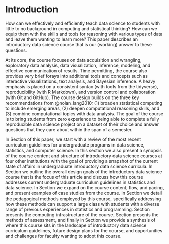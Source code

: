 # Introduction
\label{sec:intro}

How can we effectively and efficiently teach data science to students with little to no background in computing and statistical thinking? 
How can we equip them with the skills and tools for reasoning with various types of data and leave them wanting to learn more? 
This paper describes an introductory data science course that is our (working) answer to these questions.

At its core, the course focuses on data acquisition and wrangling, exploratory data analysis, data visualization, inference, modeling, and effective communication of results. 
Time permitting, the course also provides very brief forays into additional tools and concepts such as interactive visualizations, text analysis, and Bayesian inference. 
A heavy emphasis is placed on a consistent syntax (with tools from the tidyverse), reproducibility (with R Markdown), and version control and collaboration (with Git and GitHub). 
The course design builds on the three key recommendations from @nolan_lang2010: (1) broaden statistical computing to include emerging areas, (2) deepen computational reasoning skills, and (3) combine computational topics with data analysis. 
The goal of the course is to bring students from zero experience to being able to complete a fully reproducible data science project on a dataset of their choice and answer questions that they care about within the span of a semester. 

In Section \ref{sec:background} of this paper, we start with a review of the most recent curriculum guidelines for undergraduate programs in data science, statistics, and computer science. 
In this section we also present a synopsis of the course content and structure of introductory data science courses at four other institutions with the goal of providing a snapshot of the current state of affairs in undergraduate introductory data science curricula. 
In Section \ref{sec:course} we outline the overall design goals of the \school{} introductory data science course that is the focus of this article and discuss how this course addresses current undergraduate curriculum guidelines in statistics and data science. 
In Section \ref{sec:units} we expand on the course content, flow, and pacing, and present examples of case studies from the course. 
In Section \ref{sec:pedagogy} we detail the pedagogical methods employed by this course, specifically addressing how these methods can support a large class with students with a diverse range of previous experiences in statistics and programming. 
Section \ref{sec:computing} presents the computing infrastructure of the course, Section \ref{sec:assessment} presents the methods of assessment, and finally in Section \ref{sec:discussion} we provide a synthesis of where this course sits in the landscape of introductory data science curriculum guidelines, future design plans for the course, and opportunities and challenges for faculty wanting to adopt this course.
